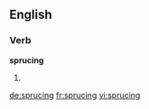 ==English==

===Verb===
'''sprucing'''

# {{present participle of|spruce}}

[[de:sprucing]]
[[fr:sprucing]]
[[vi:sprucing]]